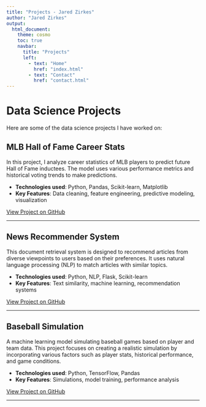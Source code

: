 ```yaml
---
title: "Projects - Jared Zirkes"
author: "Jared Zirkes"
output: 
  html_document:
    theme: cosmo
    toc: true
    navbar:
      title: "Projects"
      left:
        - text: "Home"
          href: "index.html"
        - text: "Contact"
          href: "contact.html"
---
```


# Data Science Projects

Here are some of the data science projects I have worked on:

## MLB Hall of Fame Career Stats

In this project, I analyze career statistics of MLB players to predict future Hall of Fame inductees. The model uses various performance metrics and historical voting trends to make predictions.

- **Technologies used**: Python, Pandas, Scikit-learn, Matplotlib
- **Key Features**: Data cleaning, feature engineering, predictive modeling, visualization

[View Project on GitHub](https://github.com/yourusername/mlb-hall-of-fame)

---

## News Recommender System

This document retrieval system is designed to recommend articles from diverse viewpoints to users based on their preferences. It uses natural language processing (NLP) to match articles with similar topics.

- **Technologies used**: Python, NLP, Flask, Scikit-learn
- **Key Features**: Text similarity, machine learning, recommendation systems

[View Project on GitHub](https://github.com/yourusername/news-recommender)

---

## Baseball Simulation

A machine learning model simulating baseball games based on player and team data. This project focuses on creating a realistic simulation by incorporating various factors such as player stats, historical performance, and game conditions.

- **Technologies used**: Python, TensorFlow, Pandas
- **Key Features**: Simulations, model training, performance analysis

[View Project on GitHub](https://github.com/yourusername/baseball-simulation)

---

